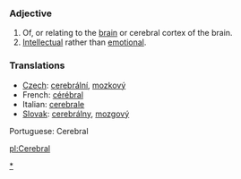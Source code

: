 ===Adjective===

#Of, or relating to the [[brain]] or cerebral cortex of the brain.
#[[Intellectual]] rather than [[emotion]]al.

=== Translations ===

*[[Czech]]: [[cerebrální]], [[mozkový]]
*French: [[cérébral]]
*Italian: [[cerebrale]]
*[[Slovak]]: [[cerebrálny]], [[mozgový]]

[[Category:Cerebral|*]]
Portuguese: Cerebral

[[pl:Cerebral]]